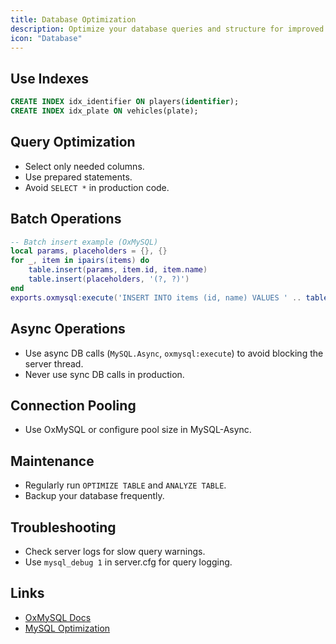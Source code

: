 ```yaml
---
title: Database Optimization
description: Optimize your database queries and structure for improved server performance.
icon: "Database"
---
```


## Use Indexes

```sql
CREATE INDEX idx_identifier ON players(identifier);
CREATE INDEX idx_plate ON vehicles(plate);
```

## Query Optimization

- Select only needed columns.
- Use prepared statements.
- Avoid `SELECT *` in production code.

## Batch Operations

```lua
-- Batch insert example (OxMySQL)
local params, placeholders = {}, {}
for _, item in ipairs(items) do
    table.insert(params, item.id, item.name)
    table.insert(placeholders, '(?, ?)')
end
exports.oxmysql:execute('INSERT INTO items (id, name) VALUES ' .. table.concat(placeholders, ','), params)
```

## Async Operations

- Use async DB calls (`MySQL.Async`, `oxmysql:execute`) to avoid blocking the server thread.
- Never use sync DB calls in production.

## Connection Pooling

- Use OxMySQL or configure pool size in MySQL-Async.

## Maintenance

- Regularly run `OPTIMIZE TABLE` and `ANALYZE TABLE`.
- Backup your database frequently.

## Troubleshooting

- Check server logs for slow query warnings.
- Use `mysql_debug 1` in server.cfg for query logging.

## Links

- [OxMySQL Docs](https://overextended.github.io/oxmysql/)
- [MySQL Optimization](https://dev.mysql.com/doc/refman/8.0/en/optimization.html)
